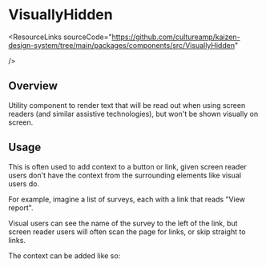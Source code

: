 
<Meta of={VisuallyHiddenStories} />

# VisuallyHidden

<ResourceLinks
  sourceCode="https://github.com/cultureamp/kaizen-design-system/tree/main/packages/components/src/VisuallyHidden"

/>

<KAIOInstallation exportNames="VisuallyHidden" />

## Overview

Utility component to render text that will be read out when using screen readers (and similar assistive technologies), but won't be shown visually on screen.

<Canvas of={VisuallyHiddenStories.Playground} />
<Controls of={VisuallyHiddenStories.Playground} />

## Usage

This is often used to add context to a button or link, given screen reader users don't have the context from the surrounding elements like visual users do.

For example, imagine a list of surveys, each with a link that reads "View report".

Visual users can see the name of the survey to the left of the link, but screen reader users will often scan the page for links, or skip straight to links.

The context can be added like so:

```jsx
<a href="/path">
  View report<VisuallyHidden> for Camper Check-in 2023</VisuallyHidden>
</a>
```

